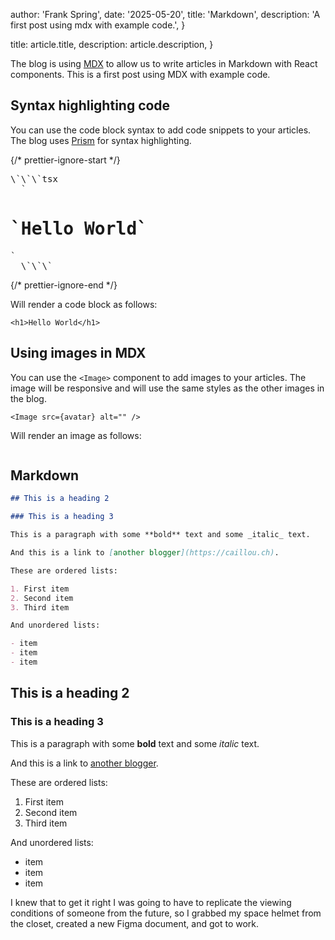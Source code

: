 
  author: 'Frank Spring',
  date: '2025-05-20',
  title: 'Markdown',
  description: 'A first post using mdx with example code.',
}

  title: article.title,
  description: article.description,
}


The blog is using [MDX](https://mdxjs.com/) to allow us to write articles in Markdown with React components.
This is a first post using MDX with example code.

## Syntax highlighting code

You can use the code block syntax to add code snippets to your articles. The blog uses [Prism](https://prismjs.com/) for syntax highlighting.

{/* prettier-ignore-start */}
<pre>\`\`\`tsx
  `<h1>`Hello World`</h1>`
  \`\`\`</pre>
{/* prettier-ignore-end */}

Will render a code block as follows:

```tsx
<h1>Hello World</h1>
```

## Using images in MDX

You can use the `<Image>` component to add images to your articles. The image will be responsive and will use the same styles as the other images in the blog.

```tsx
<Image src={avatar} alt="" />
```

Will render an image as follows:

<Image src={avatar} alt="" />

## Markdown

```md
## This is a heading 2

### This is a heading 3

This is a paragraph with some **bold** text and some _italic_ text.

And this is a link to [another blogger](https://caillou.ch).

These are ordered lists:

1. First item
2. Second item
3. Third item

And unordered lists:

- item
- item
- item
```

## This is a heading 2

### This is a heading 3

This is a paragraph with some **bold** text and some _italic_ text.

And this is a link to [another blogger](https://caillou.ch).

These are ordered lists:

1. First item
2. Second item
3. Third item

And unordered lists:

- item
- item
- item

I knew that to get it right I was going to have to replicate the viewing conditions of someone from the future, so I grabbed my space helmet from the closet, created a new Figma document, and got to work.
